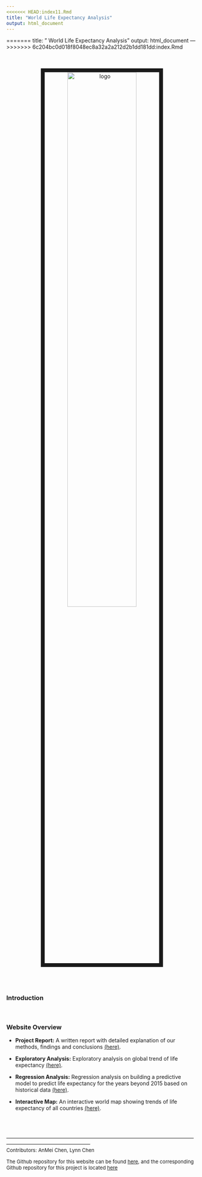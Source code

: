 ```yaml
---
<<<<<<< HEAD:index11.Rmd
title: "World Life Expectancy Analysis"
output: html_document
---
```


=======
title: " World Life Expectancy Analysis"
output: 
  html_document
---
>>>>>>> 6c204bc0d018f8048ec8a32a2a212d2b1dd181dd:index.Rmd

<center>
<br><br><img src="image/LE.jpeg" alt="logo" style="width:60%; border:10px solid"><br>
</center>

<br>
<br>

### Introduction


<br>

### Website Overview

* **Project Report:** A written report with detailed explanation of our methods, findings and conclusions [(here)]().

* **Exploratory Analysis:**  Exploratory analysis on global trend of life expectancy [(here)]().

* **Regression Analysis:** Regression analysis on building a predictive model to predict life expectancy for the years beyond 2015 based on historical data [(here)]().

* **Interactive Map:** An interactive world map showing trends of life expectancy of all countries [(here)]().



<br>
<br>

<font size="2"> --------------------------------------------------------------------------------------------------------------------------------------------------------------------- </font> <br>
<font size="2"> Contributors: </font> 
<font size="2">AnMei Chen, Lynn Chen </font> 

<font size="2">The Github repository for this website can be found [here ](https://github.com/lc1002/LifeExpectancy), and the corresponding Github repository for this project is located [here](https://github.com/lc1002/LifeExpectancyAnalysis)</font> 
